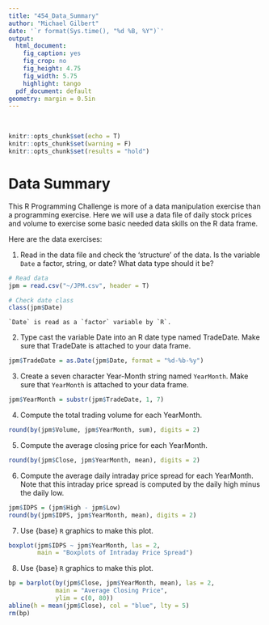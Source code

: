 ```yaml
---
title: "454_Data_Summary"
author: "Michael Gilbert"
date: '`r format(Sys.time(), "%d %B, %Y")`'
output:
  html_document:
    fig_caption: yes
    fig_crop: no
    fig_height: 4.75
    fig_width: 5.75
    highlight: tango
  pdf_document: default
geometry: margin = 0.5in
---
```

\
```r
knitr::opts_chunk$set(echo = T)
knitr::opts_chunk$set(warning = F) 
knitr::opts_chunk$set(results = "hold")
```

# Data Summary

This R Programming Challenge is more of a data manipulation exercise than a programming exercise. Here we will use a data file of daily stock prices and volume to exercise some basic needed data skills on the R data frame.

Here are the data exercises:

(1) Read in the data file and check the 'structure' of the data. Is the variable `Date` a factor, string, or date? What data type should it be?

```r
# Read data
jpm = read.csv("~/JPM.csv", header = T)

# Check date class
class(jpm$Date)
```

    `Date` is read as a `factor` variable by `R`.

(2) Type cast the variable Date into an R date type named TradeDate. Make sure that TradeDate is attached to your data frame.

```r
jpm$TradeDate = as.Date(jpm$Date, format = "%d-%b-%y")
```

(3) Create a seven character Year-Month string named `YearMonth`. Make sure that `YearMonth` is attached to your data frame.

```r
jpm$YearMonth = substr(jpm$TradeDate, 1, 7)
```

(4) Compute the total trading volume for each YearMonth.

```r
round(by(jpm$Volume, jpm$YearMonth, sum), digits = 2)
```

(5) Compute the average closing price for each YearMonth.

```r
round(by(jpm$Close, jpm$YearMonth, mean), digits = 2)
```

(6) Compute the average daily intraday price spread for each YearMonth. Note that this intraday price spread is computed by the daily high minus the daily low.

```r
jpm$IDPS = (jpm$High - jpm$Low)
round(by(jpm$IDPS, jpm$YearMonth, mean), digits = 2)
```

(7) Use {base} `R` graphics to make this plot.

```r
boxplot(jpm$IDPS ~ jpm$YearMonth, las = 2, 
        main = "Boxplots of Intraday Price Spread")
```

(8) Use {base} `R` graphics to make this plot.

```r
bp = barplot(by(jpm$Close, jpm$YearMonth, mean), las = 2, 
             main = "Average Closing Price",
             ylim = c(0, 80))
abline(h = mean(jpm$Close), col = "blue", lty = 5)
rm(bp)
```
